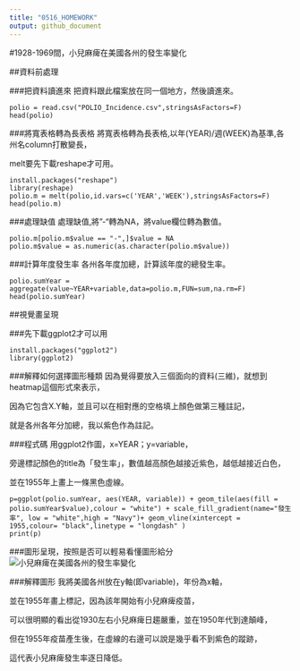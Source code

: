 ```yaml
---
title: "0516_HOMEWORK"
output: github_document
---
```


#1928-1969間，小兒麻痺在美國各州的發生率變化

##資料前處理

###把資料讀進來
把資料跟此檔案放在同一個地方，然後讀進來。
```
polio = read.csv("POLIO_Incidence.csv",stringsAsFactors=F)
head(polio)
```
###將寬表格轉為長表格
將寬表格轉為長表格,以年(YEAR)/週(WEEK)為基準,各州名column打散變長，

melt要先下載reshape才可用。
```
install.packages("reshape")
library(reshape)
polio.m = melt(polio,id.vars=c('YEAR','WEEK'),stringsAsFactors=F)
head(polio.m)
```
###處理缺值
處理缺值,將"-"轉為NA，將value欄位轉為數值。
```
polio.m[polio.m$value == "-",]$value = NA                     
polio.m$value = as.numeric(as.character(polio.m$value))    
```
###計算年度發生率
各州各年度加總，計算該年度的總發生率。
```
polio.sumYear = aggregate(value~YEAR+variable,data=polio.m,FUN=sum,na.rm=F)
head(polio.sumYear)
```


##視覺畫呈現

###先下載ggplot2才可以用
```
install.packages("ggplot2")
library(ggplot2)
```
###解釋如何選擇圖形種類
因為覺得要放入三個面向的資料(三維)，就想到heatmap這個形式來表示，

因為它包含X.Y軸，並且可以在相對應的空格填上顏色做第三種註記，

就是各州各年分加總，我以紫色作為註記。

###程式碼
用ggplot2作圖，x=YEAR；y=variable，

旁邊標記顏色的title為「發生率」，數值越高顏色越接近紫色，越低越接近白色，

並在1955年上畫上一條黑色虛線。
```
p=ggplot(polio.sumYear, aes(YEAR, variable)) + geom_tile(aes(fill = polio.sumYear$value),colour = "white") + scale_fill_gradient(name="發生率", low = "white",high = "Navy")+ geom_vline(xintercept = 1955,colour= "black",linetype = "longdash" )
print(p)
```
###圖形呈現，按照是否可以輕易看懂圖形給分 
![小兒麻痺在美國各州的發生率變化](https://raw.githubusercontent.com/sres320/image/master/0516.png)

###解釋圖形
我將美國各州放在y軸(即variable)，年份為x軸，

並在1955年畫上標記，因為該年開始有小兒麻痺疫苗，

可以很明顯的看出從1930左右小兒麻痺日趨嚴重，並在1950年代到達顛峰，

但在1955年疫苗產生後，在虛線的右邊可以說是幾乎看不到紫色的蹤跡，

這代表小兒麻痺發生率逐日降低。


